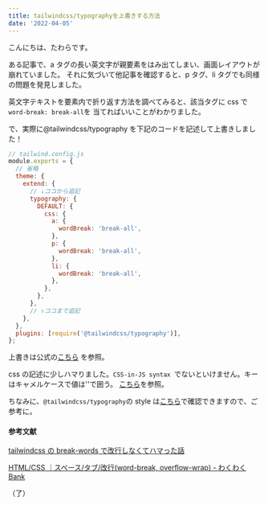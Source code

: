 ```yaml
---
title: tailwindcss/typographyを上書きする方法
date: '2022-04-05'
---
```


こんにちは、たわらです。

ある記事で、a タグの長い英文字が親要素をはみ出てしまい、画面レイアウトが崩れていました。
それに気づいて他記事を確認すると、p タグ、li タグでも同様の問題を発見しました。

英文字テキストを要素内で折り返す方法を調べてみると、該当タグに css で`word-break: break-all`を
当てればいいことがわかりました。

で、実際に@tailwindcss/typography を下記のコードを記述して上書きしました！

```js
// tailwind.config.js
module.exports = {
  // 省略
  theme: {
    extend: {
      // ↓ココから追記
      typography: {
        DEFAULT: {
          css: {
            a: {
              wordBreak: 'break-all',
            },
            p: {
              wordBreak: 'break-all',
            },
            li: {
              wordBreak: 'break-all',
            },
          },
        },
      },
      // ↑ココまで追記
    },
  },
  plugins: [require('@tailwindcss/typography')],
};
```

上書きは公式の[こちら](https://tailwindcss.com/docs/typography-plugin#customizing-the-css)
を参照。

css の記述に少しハマりました。`CSS-in-JS syntax `でないといけません。キーはキャメルケースで値は''で囲う。
[こちら](https://tailwindcss.com/docs/plugins#css-in-js-syntax)を参照。

ちなみに、`@tailwindcss/typography`の style は[こちら](https://github.com/tailwindlabs/tailwindcss-typography/blob/master/src/styles.js)で確認できますので、ご参考に。

#### 参考文献

[tailwindcss の break-words で改行しなくてハマった話](https://zenn.dev/maztak/articles/7ec72edecfacd3)

[HTML/CSS ｜スペース/タブ/改行(word-break, overflow-wrap) - わくわく Bank](https://www.wakuwakubank.com/posts/285-html-css-word/)

（了）
